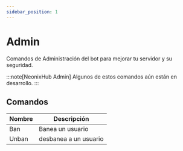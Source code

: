 ```yaml
---
sidebar_position: 1
--- 
```


# Admin

Comandos de Administración del bot para mejorar tu servidor y su seguridad.

:::note[NeonixHub Admin]
Algunos de estos comandos aún están en desarrollo.
:::

## Comandos

|  Nombre     |  Descripción          |   
| ----------- | --------------------- |
| Ban         | Banea un usuario      |
| Unban       | desbanea a un usuario |
